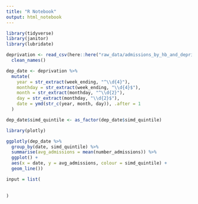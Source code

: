 ```yaml
---
title: "R Notebook"
output: html_notebook
---
```


```r
library(tidyverse)
library(janitor)
library(lubridate)
```

```r
deprivation <- read_csv(here::here("raw_data/admissions_by_hb_and_deprivation.csv")) %>% 
  clean_names()
```

```r
dep_date <- deprivation %>% 
  mutate(
    year = str_extract(week_ending, "^\\d{4}"),
    monthday = str_extract(week_ending, "\\d{4}$"),
    month = str_extract(monthday, "^\\d{2}"),
    day = str_extract(monthday, "\\d{2}$"),
    date = ymd(str_c(year, month, day)), .after = 1
  )
```

```r
dep_date$simd_quintile <- as_factor(dep_date$simd_quintile)

library(plotly)

ggplotly(dep_date %>%
  group_by(date, simd_quintile) %>% 
  summarise(avg_admissions = mean(number_admissions)) %>% 
  ggplot() +
  aes(x = date, y = avg_admissions, colour = simd_quintile) +
  geom_line())
```

```r

input = list(
  
  
)
```

